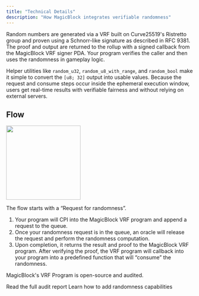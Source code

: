 ```yaml
---
title: "Technical Details"
description: "How MagicBlock integrates verifiable randomness"
---
```


Random numbers are generated via a VRF built on Curve25519's Ristretto group and proven using a Schnorr-like signature as described in RFC&nbsp;9381. The proof and output are returned to the rollup with a signed callback from the MagicBlock VRF signer PDA. Your program verifies the caller and then uses the randomness in gameplay logic.

Helper utilities like `random_u32`, `random_u8_with_range`, and `random_bool` make it simple to convert the `[u8; 32]` output into usable values. Because the request and consume steps occur inside the ephemeral execution window, users get real-time results with verifiable fairness and without relying on external servers.

## Flow

<img height="200" src="/images/vrf-flow.png" />

The flow starts with a “Request for randomness”.

1. Your program will CPI into the MagicBlock VRF program and append a request to the queue.
2. Once your randomness request is in the queue, an oracle will release the request and perform the randomness computation.
3. Upon completion, it returns the result and proof to the MagicBlock VRF program. After verifying the proof, the VRF program will callback into your program into a predefined function that will “consume” the randomness.

<Note>MagicBlock's VRF Program is open-source and audited.</Note>

<CardGroup cols={2}>
  <Card
    title="Audit"
    icon="certificate"
    href="/pages/overview/additional-information/security-and-audits"
    iconType="duotone"
  >
    Read the full audit report
  </Card>
  <Card
    title="Quickstart"
    icon="book"
    href="/pages/verifiable-randomness-functions-vrfs/how-to-guide/quickstart"
    iconType="duotone"
  >
    Learn how to add randomness capabilities
  </Card>
</CardGroup>

